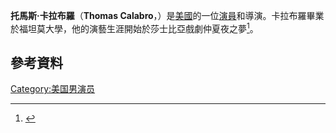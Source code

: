 {{Infobox person
|image = Thomas Calabro.jpg 
|imagesize = 150px 
|name           = Thomas Calabro
|birth_name     = Thomas F. Calabro
|birth_date     = {{birth date and age|1959|02|3}}
|birth_place    = [[美國|美國]][[紐約州|紐約州]][[布魯克林|布魯克林]]
|death_date     = 
|death_place    = 
|height        = 
|othername     = 
|website      = 
|spouse        = {{marriage|Elizabeth Pryor|1993|2005}}<br/>（3兒）
|yearsactive   = 1984–現在
}}
'''托馬斯·卡拉布羅'''（'''Thomas Calabro'''，{{bd|1959年|2月3日}}）是[[美國|美國]]的一位[[演員|演員]]和導演。卡拉布羅畢業於福坦莫大學，他的演藝生涯開始於莎士比亞戲劇仲夏夜之夢<ref name="thomascalabro.com">{{Cite web |url=http://www.thomascalabro.com/bio.html |title=存档副本 |access-date=2016-05-01 |archive-date=2016-08-08 |archive-url=https://web.archive.org/web/20160808131108/http://www.thomascalabro.com/bio.html |dead-url=no }}</ref>。
==參考資料==
{{reflist}}
[[Category:美国男演员|Category:美国男演员]]